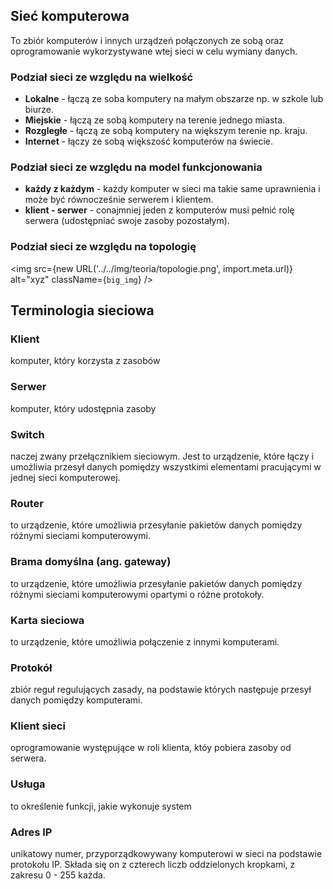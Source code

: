 ## Sieć komputerowa
To zbiór komputerów i innych urządzeń połączonych ze sobą oraz oprogramowanie wykorzystywane  wtej sieci w celu wymiany danych.

### Podział sieci ze względu na wielkość

* **Lokalne** - łączą ze soba komputery na małym obszarze np. w szkole lub biurze.
* **Miejskie** - łączą ze sobą komputery na terenie jednego miasta.
* **Rozgległe** - łączą ze sobą komputery na większym terenie np. kraju.
* **Internet** - łączy ze sobą większość komputerów na świecie.

### Podział sieci ze względu na model funkcjonowania

* **każdy z każdym** - każdy komputer w sieci ma takie same uprawnienia i może być równocześnie serwerem i klientem.
* **klient - serwer** - conajmniej jeden z komputerów musi pełnić rolę serwera (udostępniać swoje zasoby pozostałym).


### Podział sieci ze względu na topologię

<img src={new URL('../../img/teoria/topologie.png', import.meta.url)} alt="xyz" className={`big_img`} />


## Terminologia sieciowa

### Klient
komputer, który korzysta z zasobów

### Serwer
komputer, który udostępnia zasoby

### Switch
naczej zwany przełącznikiem sieciowym. Jest to urządzenie, które łączy i umożliwia przesył danych pomiędzy wszystkimi elementami pracującymi 
w jednej sieci komputerowej.

### Router
to urządzenie, które umożliwia przesyłanie pakietów danych pomiędzy różnymi sieciami komputerowymi.

### Brama domyślna (ang. gateway)
to urządzenie, które umożliwia przesyłanie pakietów danych pomiędzy różnymi sieciami komputerowymi opartymi o różne protokoły.

### Karta sieciowa
to urządzenie, które umożliwia połączenie z innymi komputerami.

### Protokół
zbiór reguł regulujących zasady, na podstawie których następuje przesył danych pomiędzy komputerami.

### Klient sieci
oprogramowanie występujące w roli klienta, któy pobiera zasoby od serwera.

### Usługa
to określenie funkcji, jakie wykonuje system 

### Adres IP 
unikatowy numer, przyporządkowywany komputerowi w sieci na podstawie protokołu IP. Składa się on z czterech liczb oddzielonych kropkami, 
z zakresu 0 - 255 każda.